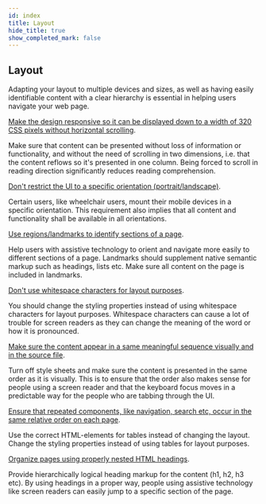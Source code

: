 ```yaml
---
id: index
title: Layout
hide_title: true
show_completed_mark: false
---
```



<Card icon="📐">

## Layout

Adapting your layout to multiple devices and sizes, as well as having easily identifiable content with a clear hierarchy is essential in helping users navigate your web page.

</Card>


<CategoryItem id="responsiveness">

[Make the design responsive so it can be displayed down to a width of 320 CSS pixels without horizontal scrolling](responsiveness.md).

Make sure that content can be presented without loss of information or functionality, and without the need of scrolling in two dimensions, i.e. that the content reflows so it's presented in one column. Being forced to scroll in reading direction significantly reduces reading comprehension. 

</CategoryItem>


<CategoryItem id="orientation">

[Don't restrict the UI to a specific orientation (portrait/landscape)](orientation.md).

Certain users, like wheelchair users, mount their mobile devices in a specific orientation.
This requirement also implies that all content and functionality shall be available in all orientations.

</CategoryItem>


<CategoryItem id="regions">

[Use regions/landmarks to identify sections of a page](regions.md).

Help users with assistive technology to orient and navigate more easily to different sections of a page. Landmarks should supplement native semantic markup such as headings, lists etc. Make sure all content on the page is included in landmarks.

</CategoryItem>


<CategoryItem id="whitespace">

[Don't use whitespace characters for layout purposes](whitespace.md).

You should change the styling properties instead of using whitespace characters for layout purposes. Whitespace characters can cause a lot of trouble for screen readers as they can change the meaning of the word or how it is pronounced.

</CategoryItem>


<CategoryItem id="meaningful-sequence">

[Make sure the content appear in a same meaningful sequence visually and in the source file](meaningful-sequence.md).

Turn off style sheets and make sure the content is presented in the same order as it is visually. This is to ensure that the order also makes sense for people using a screen reader and that the keyboard focus moves in a predictable way for the people who are tabbing through the UI. 

</CategoryItem>


<CategoryItem id="repeated-component-occurance">

[Ensure that repeated components, like navigation, search etc, occur in the same relative order on each page](repeated-components.md).

Use the correct HTML-elements for tables instead of changing the layout. Change the styling properties instead of using tables for layout purposes.

</CategoryItem>


<CategoryItem id="nested-headings">

[Organize pages using properly nested HTML headings](nested-headings.md).

Provide hierarchically logical heading markup for the content (h1, h2, h3 etc). By using headings in a proper way, people using assistive technology like screen readers can easily jump to a specific section of the page.

</CategoryItem>
